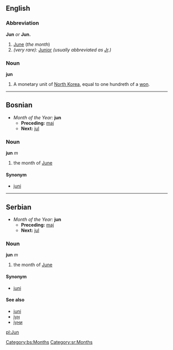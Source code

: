 ==English==
===Abbreviation===
'''Jun''' ''or'' '''Jun.'''
#[[June]] (''the month'')
# ''(very rare):'' [[Junior]] ''(usually abbreviated as [[Jr]].)''
===Noun===
'''jun'''
# A monetary unit of [[North Korea]], equal to one hundreth of a [[won]].
----
==Bosnian==
*''Month of the Year:'' '''jun'''
**'''Preceding:''' [[maj]]
**'''Next:''' [[jul]]
===Noun===
'''jun''' ''m''
#the month of [[June]]
====Synonym====
*[[juni]]
[[Category:bs:Months]]
----
==Serbian==
*''Month of the Year:'' '''jun'''
**'''Preceding:''' [[maj]]
**'''Next:''' [[jul]]
===Noun===
'''jun''' ''m''
#the month of [[June]]
====Synonym====
*[[juni]]
====See also====
*[[juni]]
*[[јун]]
*[[јуни]]
[[Category:sr:Months]]

[[pl:Jun]]